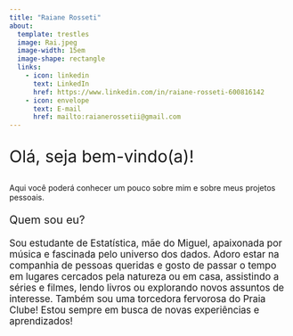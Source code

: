 ---
title: "Raiane Rosseti"
about: 
  template: trestles
  image: Rai.jpeg
  image-width: 15em
  image-shape: rectangle
  links:
    - icon: linkedin
      text: LinkedIn
      href: https://www.linkedin.com/in/raiane-rosseti-600816142
    - icon: envelope
      text: E-mail
      href: mailto:raianerossetii@gmail.com
---

::: {style="font-size: 30px"}
Olá, seja bem-vindo(a)!
:::

<div>

Aqui você poderá conhecer um pouco sobre mim e sobre meus projetos pessoais.

</div>

::: {style="font-size: 20px"}
Quem sou eu?
:::

::: {style="font-size: 17px"}
Sou estudante de Estatística, mãe do Miguel, apaixonada por música e fascinada pelo universo dos dados. Adoro estar na companhia de pessoas queridas e gosto de passar o tempo em lugares cercados pela natureza ou em casa, assistindo a séries e filmes, lendo livros ou explorando novos assuntos de interesse. Também sou uma torcedora fervorosa do Praia Clube! Estou sempre em busca de novas experiências e aprendizados!
:::
